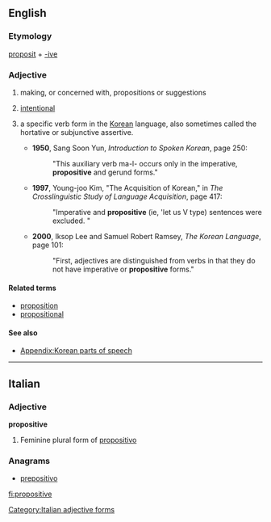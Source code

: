 ==English==

===Etymology===

[[proposit]] + [[-ive]]

===Adjective===
{{en-adj|-}}

# making, or concerned with, propositions or suggestions
# {{context|medicine|of a movement|lang=en}} [[intentional]]
# {{context|linguistics|Korean language|lang=en}} a specific verb form in the [[Korean]] language, also sometimes called the hortative or subjunctive assertive.
#* '''1950''', Sang Soon Yun, ''Introduction to Spoken Korean'', page 250:
#*: "This auxiliary verb ma-l- occurs only in the imperative, '''propositive''' and gerund forms."
#* '''1997''', Young-joo Kim, "The Acquisition of Korean," in ''The Crosslinguistic Study of Language Acquisition'', page 417:
#*: "Imperative and '''propositive''' (ie, 'let us V type) sentences were excluded. "
#* '''2000''', Iksop Lee and Samuel Robert Ramsey, ''The Korean Language'', page 101:
#*: "First, adjectives are distinguished from verbs in that they do not have imperative or '''propositive''' forms."

====Related terms====
* [[proposition]]
* [[propositional]]

====See also====
* [[Appendix:Korean parts of speech]]

----

==Italian==

===Adjective===
'''propositive''' {{f}}

# Feminine plural form of [[propositivo]]

===Anagrams===
* [[prepositivo#Italian|prepositivo]]

[[Category:Italian adjective forms]]

[[fi:propositive]]